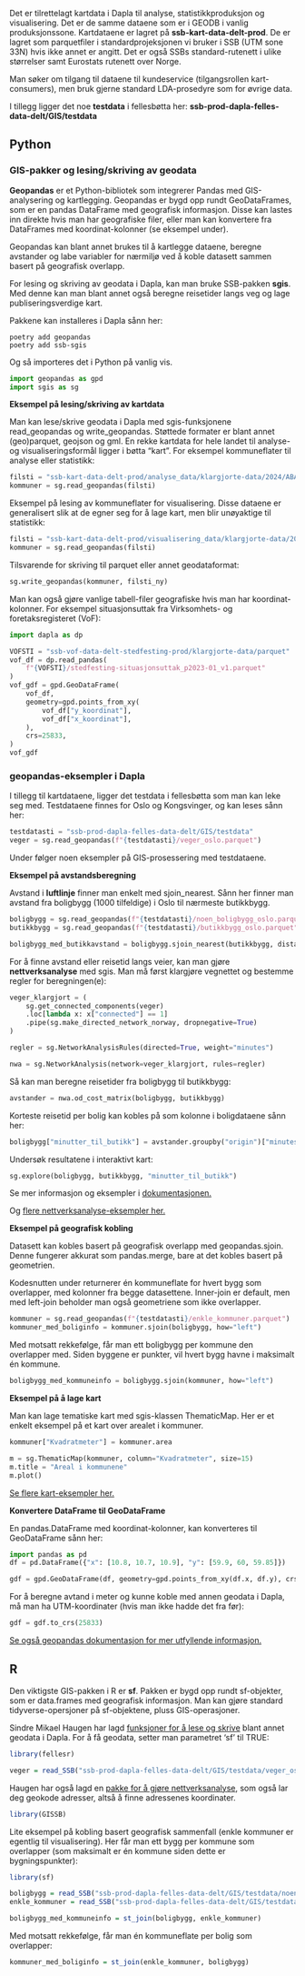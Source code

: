 
Det er tilrettelagt kartdata i Dapla til analyse, statistikkproduksjon og visualisering. 
Det er de samme dataene som er i GEODB i vanlig produksjonssone. Kartdataene er lagret på **ssb-kart-data-delt-prod**.
De er lagret som parquetfiler i standardprojeksjonen vi bruker i SSB (UTM sone 33N) hvis ikke annet er angitt. 
Det er også SSBs standard-rutenett i ulike størrelser samt Eurostats rutenett over Norge.

Man søker om tilgang til dataene til kundeservice (tilgangsrollen kart-consumers), men bruk gjerne standard LDA-prosedyre som for øvrige data.

I tillegg ligger det noe **testdata** i fellesbøtta her: **ssb-prod-dapla-felles-data-delt/GIS/testdata**

## Python
### GIS-pakker og lesing/skriving av geodata
**Geopandas** er et Python-bibliotek som integrerer Pandas med GIS-analysering og kartlegging.
Geopandas er bygd opp rundt GeoDataFrames, som er en pandas DataFrame med geografisk informasjon. 
Disse kan lastes inn direkte hvis man har geografiske filer, eller man kan konvertere fra DataFrames 
med koordinat-kolonner (se eksempel under).

Geopandas kan blant annet brukes til å kartlegge dataene, beregne avstander og labe variabler for nærmiljø ved å koble datasett sammen basert på geografisk overlapp.

For lesing og skriving av geodata i Dapla, kan man bruke SSB-pakken **sgis**. Med denne kan man blant annet også beregne reisetider langs veg og lage publiseringsverdige kart. 

Pakkene kan installeres i Dapla sånn her:

```shell
poetry add geopandas
poetry add ssb-sgis
```

Og så importeres det i Python på vanlig vis.

```python
import geopandas as gpd
import sgis as sg
```

**Eksempel på lesing/skriving av kartdata**

Man kan lese/skrive geodata i Dapla med sgis-funksjonene read_geopandas og write_geopandas. 
Støttede formater er blant annet (geo)parquet, geojson og gml.
En rekke kartdata for hele landet til analyse- og visualiseringsformål ligger i bøtta "kart". 
For eksempel kommuneflater til analyse eller statistikk:

```python
filsti = "ssb-kart-data-delt-prod/analyse_data/klargjorte-data/2024/ABAS_kommune_flate_p2024_v1.parquet"
kommuner = sg.read_geopandas(filsti)
```

Eksempel på lesing av kommuneflater for visualisering. Disse dataene er generalisert slik at de egner seg for
å lage kart, men blir unøyaktige til statistikk:

```python
filsti = "ssb-kart-data-delt-prod/visualisering_data/klargjorte-data/2024/parquet/N5000_kommune_flate_p2024.parquet"
kommuner = sg.read_geopandas(filsti)
```

Tilsvarende for skriving til parquet eller annet geodataformat:

```python
sg.write_geopandas(kommuner, filsti_ny) 
```

Man kan også gjøre vanlige tabell-filer geografiske hvis man har koordinat-kolonner. For eksempel situasjonsuttak fra Virksomhets- og foretaksregisteret (VoF):

```python
import dapla as dp

VOFSTI = "ssb-vof-data-delt-stedfesting-prod/klargjorte-data/parquet"
vof_df = dp.read_pandas(
    f"{VOFSTI}/stedfesting-situasjonsuttak_p2023-01_v1.parquet"
)
vof_gdf = gpd.GeoDataFrame(
    vof_df, 
    geometry=gpd.points_from_xy(
        vof_df["y_koordinat"],
        vof_df["x_koordinat"],
    ),
    crs=25833,
)
vof_gdf
```

### geopandas-eksempler i Dapla

I tillegg til kartdataene, ligger det testdata i fellesbøtta som man kan leke seg med. 
Testdataene finnes for Oslo og Kongsvinger, og kan leses sånn her:

```python
testdatasti = "ssb-prod-dapla-felles-data-delt/GIS/testdata"
veger = sg.read_geopandas(f"{testdatasti}/veger_oslo.parquet")
```

Under følger noen eksempler på GIS-prosessering med testdataene. 

**Eksempel på avstandsberegning**

Avstand i **luftlinje** finner man enkelt med sjoin_nearest. 
Sånn her finner man avstand fra boligbygg (1000 tilfeldige) i Oslo til nærmeste butikkbygg.

```python
boligbygg = sg.read_geopandas(f"{testdatasti}/noen_boligbygg_oslo.parquet")
butikkbygg = sg.read_geopandas(f"{testdatasti}/butikkbygg_oslo.parquet")

boligbygg_med_butikkavstand = boligbygg.sjoin_nearest(butikkbygg, distance_col="meter_til_butikk")
```

For å finne avstand eller reisetid langs veier, kan man gjøre **nettverksanalyse** med sgis.
Man må først klargjøre vegnettet og bestemme regler for beregningen(e):

```python
veger_klargjort = (
    sg.get_connected_components(veger)
    .loc[lambda x: x["connected"] == 1]
    .pipe(sg.make_directed_network_norway, dropnegative=True)
)

regler = sg.NetworkAnalysisRules(directed=True, weight="minutes")

nwa = sg.NetworkAnalysis(network=veger_klargjort, rules=regler)
```

Så kan man beregne reisetider fra boligbygg til butikkbygg:

```python
avstander = nwa.od_cost_matrix(boligbygg, butikkbygg)
```

Korteste reisetid per bolig kan kobles på som kolonne i boligdataene sånn her:

```python
boligbygg["minutter_til_butikk"] = avstander.groupby("origin")["minutes"].min()
```

Undersøk resultatene i interaktivt kart:

```python
sg.explore(boligbygg, butikkbygg, "minutter_til_butikk")
```

Se mer informasjon og eksempler i [dokumentasjonen.](https://statisticsnorway.github.io/ssb-sgis/reference/networkanalysis/networkanalysis.html#sgis.networkanalysis.networkanalysis.NetworkAnalysis.od_cost_matrix)

Og [flere nettverksanalyse-eksempler her.](https://nbviewer.org/github/statisticsnorway/intro_til_geopandas/blob/main/3_nettverksanalyse_lang.ipynb)

**Eksempel på geografisk kobling**

Datasett kan kobles basert på geografisk overlapp med geopandas.sjoin. 
Denne fungerer akkurat som pandas.merge, bare at det kobles basert på geometrien.

Kodesnutten under returnerer én kommuneflate for hvert bygg som overlapper, med kolonner fra begge datasettene. 
Inner-join er default, men med left-join beholder man også geometriene som ikke overlapper.

```python
kommuner = sg.read_geopandas(f"{testdatasti}/enkle_kommuner.parquet")
kommuner_med_boliginfo = kommuner.sjoin(boligbygg, how="left")
```

Med motsatt rekkefølge, får man ett boligbygg per kommune den overlapper med. Siden byggene er punkter, vil hvert bygg havne i maksimalt én kommune. 

```python
boligbygg_med_kommuneinfo = boligbygg.sjoin(kommuner, how="left")
```

**Eksempel på å lage kart**

Man kan lage tematiske kart med sgis-klassen ThematicMap. Her er et enkelt eksempel på et kart over arealet i kommuner. 

```python
kommuner["Kvadratmeter"] = kommuner.area

m = sg.ThematicMap(kommuner, column="Kvadratmeter", size=15)
m.title = "Areal i kommunene"
m.plot()
```

[Se flere kart-eksempler her.](https://statisticsnorway.github.io/ssb-sgis/examples/maps.html)

**Konvertere DataFrame til GeoDataFrame**

En pandas.DataFrame med koordinat-kolonner, kan konverteres til GeoDataFrame sånn her:

```python
import pandas as pd
df = pd.DataFrame({"x": [10.8, 10.7, 10.9], "y": [59.9, 60, 59.85]})

gdf = gpd.GeoDataFrame(df, geometry=gpd.points_from_xy(df.x, df.y), crs=4326)
```

For å beregne avtand i meter og kunne koble med annen geodata i Dapla, må man ha UTM-koordinater (hvis man ikke hadde det fra før):

```python
gdf = gdf.to_crs(25833)
```

[Se også geopandas dokumentasjon for mer utfyllende informasjon.](https://geopandas.org/en/stable/docs/user_guide.html)

## R
Den viktigste GIS-pakken i R er **sf**. Pakken er bygd opp rundt sf-objekter, 
som er data.frames med geografisk informasjon. 
Man kan gjøre standard tidyverse-opersjoner på sf-objektene, pluss GIS-operasjoner. 

Sindre Mikael Haugen har lagd [funksjoner for å lese og skrive](https://statisticsnorway.github.io/fellesr/articles/vignette__DAPLA_jukseark.html
) blant annet geodata i Dapla. For å få geodata, setter man parametret 'sf' til TRUE:

```R
library(fellesr)

veger = read_SSB("ssb-prod-dapla-felles-data-delt/GIS/testdata/veger_oslo.parquet", sf = TRUE)
```

Haugen har også lagd en [pakke for å gjøre nettverksanalyse](https://statisticsnorway.github.io/GISSB/articles/GISSB_vignette.html), 
som også lar deg geokode adresser, altså å finne adressenes koordinater.

```R
library(GISSB)
```

Lite eksempel på kobling basert geografisk sammenfall (enkle kommuner er egentlig til visualisering).
Her får man ett bygg per kommune som overlapper (som maksimalt er én kommune siden dette er bygningspunkter):

```R
library(sf)

boligbygg = read_SSB("ssb-prod-dapla-felles-data-delt/GIS/testdata/noen_boligbygg_oslo.parquet", sf = TRUE)
enkle_kommuner = read_SSB("ssb-prod-dapla-felles-data-delt/GIS/testdata/enkle_kommuner.parquet", sf = TRUE)

boligbygg_med_kommuneinfo = st_join(boligbygg, enkle_kommuner)
```

Med motsatt rekkefølge, får man én kommuneflate per bolig som overlapper:

```R
kommuner_med_boliginfo = st_join(enkle_kommuner, boligbygg)
```


